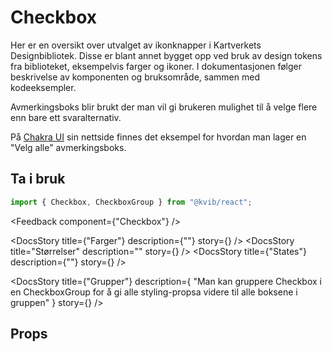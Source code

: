 
<Meta of={CheckboxStories} />

<DocsContainer>

# Checkbox

Her er en oversikt over utvalget av ikonknapper i Kartverkets Designbibliotek. Disse er blant annet bygget opp ved bruk av design tokens fra biblioteket, eksempelvis farger og ikoner. I dokumentasjonen følger beskrivelse av komponenten og bruksområde, sammen med kodeeksempler.

Avmerkingsboks blir brukt der man vil gi brukeren mulighet til å velge flere enn bare ett svaralternativ.

På [Chakra UI](https://chakra-ui.com/docs/components/checkbox/usage) sin nettside finnes det eksempel for hvordan man lager en "Velg alle" avmerkingsboks.

## Ta i bruk

```jsx
import { Checkbox, CheckboxGroup } from "@kvib/react";
```

<Feedback component={"Checkbox"} />

<DocsStory title={"Farger"} description={""} story={<Canvas of={CheckboxStories.CheckboxColors} />} />
<DocsStory title="Størrelser" description="" story={<Canvas of={CheckboxStories.CheckboxSizes} />} />
<DocsStory title={"States"} description={""} story={<Canvas of={CheckboxStories.CheckboxStates} />} />

<DocsStory
  title={"Grupper"}
  description={
    "Man kan gruppere Checkbox i en CheckboxGroup for å gi alle styling-propsa videre til alle boksene i gruppen"
  }
  story={<Canvas of={CheckboxStories.CheckboxGroup} />}
/>

## Props

<Canvas of={CheckboxStories.Checkbox} />
<Controls of={CheckboxStories.Checkbox} />

</DocsContainer>
